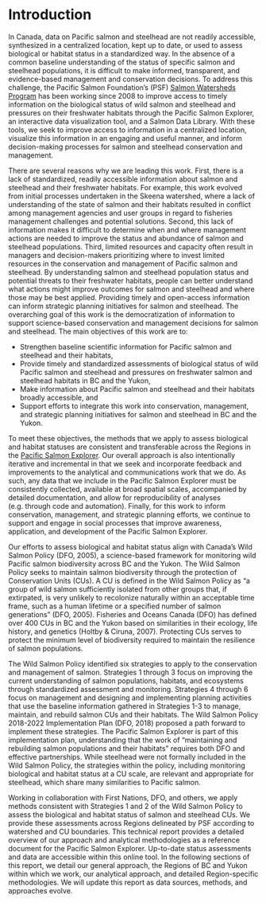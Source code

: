 # Introduction

In Canada, data on Pacific salmon and steelhead are not readily accessible, synthesized in a centralized location, kept up to date, or used to assess biological or habitat status in a standardized way. In the absence of a common baseline understanding of the status of specific salmon and steelhead populations, it is difficult to make informed, transparent, and evidence-based management and conservation decisions. To address this challenge, the Pacific Salmon Foundation’s (PSF) [Salmon Watersheds Program](https://www.salmonwatersheds.ca) has been working since 2008 to improve access to timely information on the biological status of wild salmon and steelhead and pressures on their freshwater habitats through the Pacific Salmon Explorer, an interactive data visualization tool, and a Salmon Data Library. With these tools, we seek to improve access to information in a centralized location, visualize this information in an engaging and useful manner, and inform decision-making processes for salmon and steelhead conservation and management.

There are several reasons why we are leading this work. First, there is a lack of standardized, readily accessible information about salmon and steelhead and their freshwater habitats. For example, this work evolved from initial processes undertaken in the Skeena watershed, where a lack of understanding of the state of salmon and their habitats resulted in conflict among management agencies and user groups in regard to fisheries management challenges and potential solutions. Second, this lack of information makes it difficult to determine when and where management actions are needed to improve the status and abundance of salmon and steelhead populations. Third, limited resources and capacity often result in managers and decision-makers prioritizing where to invest limited resources in the conservation and management of Pacific salmon and steelhead. By understanding salmon and steelhead population status and potential threats to their freshwater habitats, people can better understand what actions might improve outcomes for salmon and steelhead and where those may be best applied. Providing timely and open-access information can inform strategic planning initiatives for salmon and steelhead. 
The overarching goal of this work is the democratization of information to support science-based conservation and management decisions for salmon and steelhead. The main objectives of this work are to: 

* Strengthen baseline scientific information for Pacific salmon and steelhead and their habitats,
* Provide timely and standardized assessments of biological status of wild Pacific salmon and steelhead and pressures on freshwater salmon and steelhead habitats in BC and the Yukon,
* Make information about Pacific salmon and steelhead and their habitats broadly accessible, and
* Support efforts to integrate this work into conservation, management, and strategic planning initiatives for salmon and steelhead in BC and the Yukon. 

To meet these objectives, the methods that we apply to assess biological and habitat statuses are consistent and transferable across the Regions in the [Pacific Salmon Explorer](https://www.salmonexplorer.ca). Our overall approach is also intentionally iterative and incremental in that we seek and incorporate feedback and improvements to the analytical and communications work that we do. As such, any data that we include in the Pacific Salmon Explorer must be consistently collected, available at broad spatial scales, accompanied by detailed documentation, and allow for reproducibility of analyses (e.g. through code and automation). Finally, for this work to inform conservation, management, and strategic planning efforts, we continue to support and engage in social processes that improve awareness, application, and development of the Pacific Salmon Explorer.

Our efforts to assess biological and habitat status align with Canada’s Wild Salmon Policy (DFO, 2005), a science-based framework for monitoring wild Pacific salmon biodiversity across BC and the Yukon. The Wild Salmon Policy seeks to maintain salmon biodiversity through the protection of Conservation Units (CUs). A CU is defined in the Wild Salmon Policy as “a group of wild salmon sufficiently isolated from other groups that, if extirpated, is very unlikely to recolonize naturally within an acceptable time frame, such as a human lifetime or a specified number of salmon generations” (DFO, 2005). Fisheries and Oceans Canada (DFO) has defined over 400 CUs in BC and the Yukon based on similarities in their ecology, life history, and genetics (Holtby & Ciruna, 2007). Protecting CUs serves to protect the minimum level of biodiversity required to maintain the resilience of salmon populations.

The Wild Salmon Policy identified six strategies to apply to the conservation and management of salmon. Strategies 1 through 3 focus on improving the current understanding of salmon populations, habitats, and ecosystems through standardized assessment and monitoring. Strategies 4 through 6 focus on management and designing and implementing planning activities that use the baseline information gathered in Strategies 1-3 to manage, maintain, and rebuild salmon CUs and their habitats. The Wild Salmon Policy 2018-2022 Implementation Plan (DFO, 2018) proposed a path forward to implement these strategies. The Pacific Salmon Explorer is part of this implementation plan, understanding that the work of “maintaining and rebuilding salmon populations and their habitats” requires both DFO and effective partnerships. While steelhead were not formally included in the Wild Salmon Policy, the strategies within the policy, including monitoring biological and habitat status at a CU scale, are relevant and appropriate for steelhead, which share many similarities to Pacific salmon. 

Working in collaboration with First Nations, DFO, and others, we apply methods consistent with Strategies 1 and 2 of the Wild Salmon Policy to assess the biological and habitat status of salmon and steelhead CUs. We provide these assessments across Regions delineated by PSF according to watershed and CU boundaries. This technical report provides a detailed overview of our approach and analytical methodologies as a reference document for the Pacific Salmon Explorer. Up-to-date status assessments and data are accessible within this online tool. In the following sections of this report, we detail our general approach, the Regions of BC and Yukon within which we work, our analytical approach, and detailed Region-specific methodologies. We will update this report as data sources, methods, and approaches evolve.  
